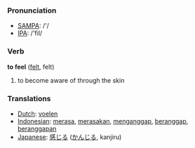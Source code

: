 === Pronunciation ===
*[[w:SAMPA|SAMPA]]: /'/
*[[w:IPA|IPA]]: /'fil/

=== Verb ===

'''to feel''' ([[felt]], felt)

# to become aware of through the skin

=== Translations ===
*[[Dutch]]: [[voelen]]
*[[Indonesian]]: [[rasa|merasa]], [[rasa|merasakan]], [[anggap|menganggap]], [[anggap|beranggap]], [[anggap|beranggapan]]
*[[Japanese]]: [[感じる]] ([[かんじる]], kanjiru)